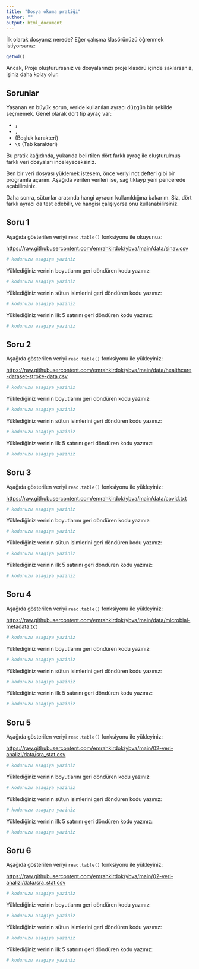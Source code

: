 ```yaml
---
title: "Dosya okuma pratiği"
author: ""
output: html_document
---
```


İlk olarak dosyanız nerede? Eğer çalışma klasörünüzü öğrenmek istiyorsanız:

```r
getwd()
```

Ancak, Proje oluşturursanız ve dosyalarınızı proje klasörü içinde saklarsanız, işiniz daha kolay olur.

## Sorunlar

Yaşanan en büyük sorun, veride kullanılan ayracı düzgün bir şekilde seçmemek. Genel olarak dört tip ayraç var:

- `;`
- `,`
- ` ` (Boşluk karakteri)
- `\t` (Tab karakteri)

Bu pratik kağıdında, yukarıda belirtilen dört farklı ayraç ile oluşturulmuş farklı veri dosyaları inceleyeceksiniz.

Ben bir veri dosyası yüklemek istesem, önce veriyi not defteri gibi bir programla açarım. Aşağıda verilen verileri ise, sağ tıklayp yeni pencerede açabilirsiniz.

Daha sonra, sütunlar arasında hangi ayracın kullanıldığına bakarım. Siz, dört farklı ayracı da test edebilir, ve hangisi çalışıyorsa onu kullanabilirsiniz.

## Soru 1

Aşağıda gösterilen veriyi `read.table()` fonksiyonu ile okuyunuz:

[https://raw.githubusercontent.com/emrahkirdok/ybva/main/data/sinav.csv](https://raw.githubusercontent.com/emrahkirdok/ybva/main/data/sinav.csv)

```r
# kodunuzu asagiya yaziniz

```

Yüklediğiniz verinin boyutlarını geri döndüren kodu yazınız:

```r
# kodunuzu asagiya yaziniz

```

Yüklediğiniz verinin sütun isimlerini geri döndüren kodu yazınız:

```r
# kodunuzu asagiya yaziniz

```

Yüklediğiniz verinin ilk 5 satırını geri döndüren kodu yazınız:

```r
# kodunuzu asagiya yaziniz

```

## Soru 2

Aşağıda gösterilen veriyi `read.table()` fonksiyonu ile yükleyiniz:

[https://raw.githubusercontent.com/emrahkirdok/ybva/main/data/healthcare-dataset-stroke-data.csv](https://raw.githubusercontent.com/emrahkirdok/ybva/main/data/healthcare-dataset-stroke-data.csv)

```r
# kodunuzu asagiya yaziniz

```

Yüklediğiniz verinin boyutlarını geri döndüren kodu yazınız:

```r
# kodunuzu asagiya yaziniz

```

Yüklediğiniz verinin sütun isimlerini geri döndüren kodu yazınız:

```r
# kodunuzu asagiya yaziniz

```

Yüklediğiniz verinin ilk 5 satırını geri döndüren kodu yazınız:

```r
# kodunuzu asagiya yaziniz

```

## Soru 3

Aşağıda gösterilen veriyi `read.table()` fonksiyonu ile yükleyiniz:

[https://raw.githubusercontent.com/emrahkirdok/ybva/main/data/covid.txt](https://raw.githubusercontent.com/emrahkirdok/ybva/main/data/covid.txt)

```r
# kodunuzu asagiya yaziniz

```

Yüklediğiniz verinin boyutlarını geri döndüren kodu yazınız:

```r
# kodunuzu asagiya yaziniz

```

Yüklediğiniz verinin sütun isimlerini geri döndüren kodu yazınız:

```r
# kodunuzu asagiya yaziniz

```

Yüklediğiniz verinin ilk 5 satırını geri döndüren kodu yazınız:

```r
# kodunuzu asagiya yaziniz

```

## Soru 4

Aşağıda gösterilen veriyi `read.table()` fonksiyonu ile yükleyiniz:

[https://raw.githubusercontent.com/emrahkirdok/ybva/main/data/microbial-metadata.txt](https://raw.githubusercontent.com/emrahkirdok/ybva/main/data/microbial-metadata.txt)

```r
# kodunuzu asagiya yaziniz

```

Yüklediğiniz verinin boyutlarını geri döndüren kodu yazınız:

```r
# kodunuzu asagiya yaziniz

```

Yüklediğiniz verinin sütun isimlerini geri döndüren kodu yazınız:

```r
# kodunuzu asagiya yaziniz

```

Yüklediğiniz verinin ilk 5 satırını geri döndüren kodu yazınız:

```r
# kodunuzu asagiya yaziniz

```

## Soru 5

Aşağıda gösterilen veriyi `read.table()` fonksiyonu ile yükleyiniz:

[https://raw.githubusercontent.com/emrahkirdok/ybva/main/02-veri-analizi/data/sra_stat.csv](https://raw.githubusercontent.com/emrahkirdok/ybva/main/02-veri-analizi/data/sra_stat.csv)

```r
# kodunuzu asagiya yaziniz

```

Yüklediğiniz verinin boyutlarını geri döndüren kodu yazınız:

```r
# kodunuzu asagiya yaziniz

```

Yüklediğiniz verinin sütun isimlerini geri döndüren kodu yazınız:

```r
# kodunuzu asagiya yaziniz

```


Yüklediğiniz verinin ilk 5 satırını geri döndüren kodu yazınız:

```r
# kodunuzu asagiya yaziniz

```

## Soru 6

Aşağıda gösterilen veriyi `read.table()` fonksiyonu ile yükleyiniz:

[https://raw.githubusercontent.com/emrahkirdok/ybva/main/02-veri-analizi/data/sra_stat.csv](https://raw.githubusercontent.com/emrahkirdok/ybva/main/02-veri-analizi/data/sra_stat.csv)

```r
# kodunuzu asagiya yaziniz

```

Yüklediğiniz verinin boyutlarını geri döndüren kodu yazınız:

```r
# kodunuzu asagiya yaziniz

```

Yüklediğiniz verinin sütun isimlerini geri döndüren kodu yazınız:

```r
# kodunuzu asagiya yaziniz

```


Yüklediğiniz verinin ilk 5 satırını geri döndüren kodu yazınız:

```r
# kodunuzu asagiya yaziniz

```
